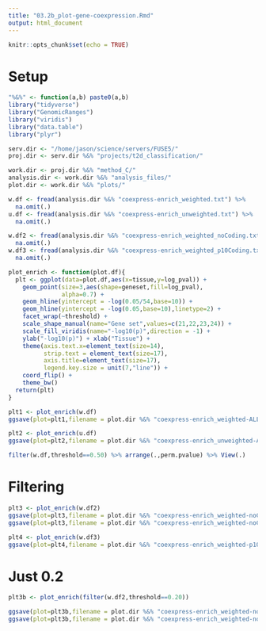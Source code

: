 ```yaml
---
title: "03.2b_plot-gene-coexpression.Rmd"
output: html_document
---
```


```r
knitr::opts_chunk$set(echo = TRUE)
```

# Setup 

```r

"%&%" <- function(a,b) paste0(a,b)
library("tidyverse")
library("GenomicRanges")
library("viridis")
library("data.table")
library("plyr")

serv.dir <- "/home/jason/science/servers/FUSE5/"
proj.dir <- serv.dir %&% "projects/t2d_classification/"

work.dir <- proj.dir %&% "method_C/"
analysis.dir <- work.dir %&% "analysis_files/"
plot.dir <- work.dir %&% "plots/"

w.df <- fread(analysis.dir %&% "coexpress-enrich_weighted.txt") %>% 
  na.omit(.)
u.df <- fread(analysis.dir %&% "coexpress-enrich_unweighted.txt") %>% 
  na.omit(.)

w.df2 <- fread(analysis.dir %&% "coexpress-enrich_weighted_noCoding.txt") %>% 
  na.omit(.)
w.df3 <- fread(analysis.dir %&% "coexpress-enrich_weighted_p10Coding.txt") %>% 
  na.omit(.)
```



```r

plot_enrich <- function(plot.df){
  plt <- ggplot(data=plot.df,aes(x=tissue,y=log_pval)) + 
    geom_point(size=3,aes(shape=geneset,fill=log_pval),
               alpha=0.7) + 
    geom_hline(yintercept = -log(0.05/54,base=10)) + 
    geom_hline(yintercept = -log(0.05,base=10),linetype=2) + 
    facet_wrap(~threshold) + 
    scale_shape_manual(name="Gene set",values=c(21,22,23,24)) +
    scale_fill_viridis(name="-log10(p)",direction = -1) + 
    ylab("-log10(p)") + xlab("Tissue") + 
    theme(axis.text.x=element_text(size=14),
          strip.text = element_text(size=17),
          axis.title=element_text(size=17),
          legend.key.size = unit(7,"line")) + 
    coord_flip() + 
    theme_bw()
  return(plt)
}

```


```r

plt1 <- plot_enrich(w.df)
ggsave(plot=plt1,filename = plot.dir %&% "coexpress-enrich_weighted-ALL.png",width=12,height=12)

plt2 <- plot_enrich(u.df)
ggsave(plot=plt2,filename = plot.dir %&% "coexpress-enrich_unweighted-ALL.png",width=12,height=12)

```


```r

filter(w.df,threshold==0.50) %>% arrange(.,perm.pvalue) %>% View(.)

```

# Filtering 

```r

plt3 <- plot_enrich(w.df2)
ggsave(plot=plt3,filename = plot.dir %&% "coexpress-enrich_weighted-noCoding.png",width=12,height=12)
ggsave(plot=plt3,filename = plot.dir %&% "coexpress-enrich_weighted-noCoding.pdf",width=16,height=12)

plt4 <- plot_enrich(w.df3)
ggsave(plot=plt4,filename = plot.dir %&% "coexpress-enrich_weighted-p10Coding.png",width=12,height=12)


```

# Just 0.2 

```r

plt3b <- plot_enrich(filter(w.df2,threshold==0.20))

ggsave(plot=plt3b,filename = plot.dir %&% "coexpress-enrich_weighted-noCoding20.png",width=6.5,height=6.5)
ggsave(plot=plt3b,filename = plot.dir %&% "coexpress-enrich_weighted-noCoding20.pdf",width=6.5,height=6.5)

```

